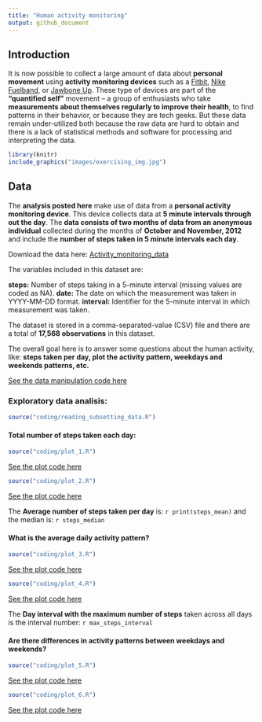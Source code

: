 ---
title: "Human activity monitoring"
output: github_document
---

## Introduction

It is now possible to collect a large amount of data about **personal movement** using **activity monitoring devices** such as a [Fitbit](https://www.fitbit.com/es/home), [Nike Fuelband](https://en.wikipedia.org/wiki/Nike%2B_FuelBand#Discontinuation), or [Jawbone Up](https://es.wikipedia.org/wiki/Jawbone). These type of devices are part of the **“quantified self”** movement – a group of enthusiasts who take **measurements about themselves regularly to improve their health**, to find patterns in their behavior, or because they are tech geeks. But these data remain under-utilized both because the raw data are hard to obtain and there is a lack of statistical methods and software for processing and interpreting the data.

```{r echo=FALSE,message=FALSE, warning=FALSE,out.width="1000px"}
library(knitr)
include_graphics("images/exercising_img.jpg")
```

## Data

The **analysis posted here** make use of data from a **personal activity monitoring device**. This device collects data at **5 minute intervals through out the day**. The **data consists of two months of data from an anonymous individual** collected during the months of **October and November, 2012** and include the **number of steps taken in 5 minute intervals each day**.

Download the data here: [Activity_monitoring_data](https://d396qusza40orc.cloudfront.net/repdata%2Fdata%2Factivity.zip)

The variables included in this dataset are:

**steps:** Number of steps taking in a 5-minute interval (missing values are coded as NA).
**date:** The date on which the measurement was taken in YYYY-MM-DD format.
**interval:** Identifier for the 5-minute interval in which measurement was taken.

The dataset is stored in a comma-separated-value (CSV) file and there are a total of **17,568 observations** in this dataset.

The overall goal here is to answer some questions about the human activity, like: **steps taken per day, plot the activity pattern, weekdays and weekends patterns, etc.**

[See the data manipulation code here](XXXXXX)

### Exploratory data analisis:

```{r echo=FALSE ,warning=FALSE, message= FALSE}
source("coding/reading_subsetting_data.R")
```

#### Total number of steps taken each day: 
```{r echo=FALSE ,warning=FALSE, message= FALSE}
source("coding/plot_1.R")
```

[See the plot code here](XXXXXX)


```{r echo=FALSE ,warning=FALSE, message= FALSE}
source("coding/plot_2.R")
```

[See the plot code here](XXXXXX)

The **Average number of steps taken per day** is:  `r print(steps_mean)` and the median is: `r steps_median`

#### What is the average daily activity pattern?

```{r echo=FALSE ,warning=FALSE, message= FALSE}
source("coding/plot_3.R")
```

[See the plot code here](XXXXXX)

```{r echo=FALSE ,warning=FALSE, message= FALSE}
source("coding/plot_4.R")
```

[See the plot code here](XXXXXX)

The **Day interval with the maximum number of steps** taken across all days is the interval number: `r max_steps_interval`

#### Are there differences in activity patterns between weekdays and weekends?

```{r echo=FALSE ,warning=FALSE, message= FALSE}
source("coding/plot_5.R")
```

[See the plot code here](XXXXXX)

```{r echo=FALSE ,warning=FALSE, message= FALSE}
source("coding/plot_6.R")
```

[See the plot code here](XXXXXX)